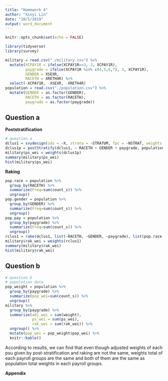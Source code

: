 ```yaml
---
title: "Homework 4"
author: "Xinyi Lin"
date: "10/5/2019"
output: word_document
---
```

```r
knitr::opts_chunk$set(echo = FALSE)
```

```r
library(tidyverse)
library(survey)
```

```r
military = read.csv("./military.csv") %>% 
  mutate(XCPAY1R = ifelse(XCPAY1R==3, 2, XCPAY1R),
         paygrade = ifelse(XCPAY1R %in% c(4,5,6,7), 3, XCPAY1R),
         GENDER = XSEXR,
         RACETH = XRETH4R) %>% 
  select(-XCPAY1R, -XSEXR, -XRETH4R)
population = read.csv("./population.csv") %>% 
  mutate(GENDER = as.factor(GENDER),
         RACETH = as.factor(RACETH),
         paygrade = as.factor(paygrade))
```

## Question a

**Poststratification**

```r
# question a
dclus1 = svydesign(ids = ~X, strata = ~STRATUM, fpc = ~NSTRAT, weights = ~weight, data = military)
dclus1p = postStratify(dclus1, ~ RACETH + GENDER + paygrade, population)
military$ps_wei = weights(dclus1p)
summary(military$ps_wei)
hist(military$ps_wei)
```


**Raking**

```r
pop.race = population %>% 
  group_by(RACETH) %>% 
  summarize(Freq=sum(count_s)) %>% 
  ungroup() 
pop.gender = population %>% 
  group_by(GENDER) %>% 
  summarize(Freq=sum(count_s)) %>% 
  ungroup() 
pop.pay = population %>% 
  group_by(paygrade) %>% 
  summarize(Freq=sum(count_s)) %>% 
  ungroup() 
rclus1 = rake(dclus1, list(~RACETH, ~GENDER, ~paygrade), list(pop.race, pop.gender, pop.pay))
military$rak_wei = weights(rclus1)
summary(military$rak_wei)
hist(military$rak_wei)
```

## Question b

```r
# question b
# population data
pop_weight = population %>% 
  group_by(paygrade) %>% 
  summarize(pop_wei=sum(count_s)) %>% 
  ungroup() 
military %>% 
  group_by(paygrade) %>% 
  summarize(adj_wei = sum(weight),
            ps_wei = sum(ps_wei),
            rak_wei = sum(rak_wei)) %>% 
  ungroup() %>% 
  mutate(pop_wei = pop_weight$pop_wei) %>% 
  knitr::kable()
```

According to results, we can find that even though adjusted weights of each psu given by post-stratification and raking are not the same, weights total of each payroll groups are the same and both of them are the same as population total weights in each payroll groups. 

**Appendix**

```r
```
